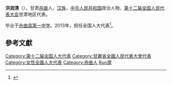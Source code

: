 '''洪润清'''（{{bd|1971年||}}），甘肃[[舟曲|舟曲]]人，[[汉族|汉族]]，[[中华人民共和国|中华人民共和国]]政治人物、[[第十二届全国人民代表大会|第十二届全国人民代表大会]]甘肃地区代表。

毕业于[[舟曲县第一中学|舟曲县第一中学]]。2013年，担任全国人大代表<ref>{{cite news|title=全国人大代表信息-洪润清|url= http://210.82.31.1:8084/delegate/viewDelegate.action?dbid=122544|accessdate=2013-04-05|newspaper=全国人大网}}{{Dead link|date=2020年1月 |bot=InternetArchiveBot |fix-attempted=yes }}</ref>。

==參考文獻==
{{reflist}}
{{中国政治人物小作品}}
{{DEFAULTSORT:Hong紅}}
[[Category:第十二届全国人大代表|Category:第十二届全国人大代表]]
[[Category:甘肅省全國人民代表大會代表|Category:甘肅省全國人民代表大會代表]]
[[Category:女性全國人大代表|Category:女性全國人大代表]]
[[Category:舟曲人|Category:舟曲人]]
[[Category:洪姓|Run潤]]